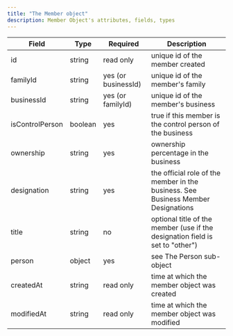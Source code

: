```yaml
---
title: "The Member object"
description: Member Object's attributes, fields, types
---
```


| Field           | Type    | Required            | Description                                                                       |
|-----------------|---------|---------------------|-----------------------------------------------------------------------------------|
| id              | string  | read only           | unique id of the member created                                                   |
| familyId        | string  | yes (or businessId) | unique id of the member's family                                                  |
| businessId      | string  | yes (or familyId)   | unique id of the member's business                                                |
| isControlPerson | boolean | yes                 | true if this member is the control person of the business                         |
| ownership       | string  | yes                 | ownership percentage in the business                                              |
| designation     | string  | yes                 | the official role of the member in the business. See Business Member Designations |
| title           | string  | no                  | optional title of the member (use if the designation field is set to "other")     |
| person          | object  | yes                 | see The Person sub-object                                                         |
| createdAt       | string  | read only           | time at which the member object was created                                       |
| modifiedAt      | string  | read only           | time at which the member object was modified                                      |